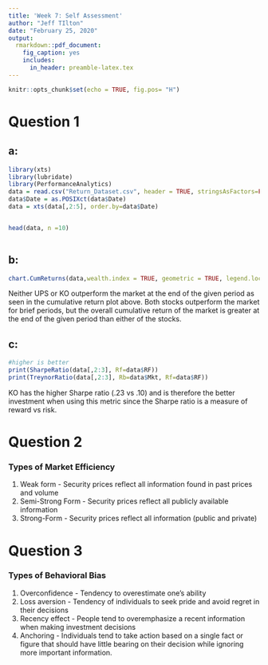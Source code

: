 ```yaml
---
title: 'Week 7: Self Assessment'
author: "Jeff TIlton"
date: "February 25, 2020"
output:
  rmarkdown::pdf_document:
    fig_caption: yes        
    includes:  
      in_header: preamble-latex.tex
---
```

```r
knitr::opts_chunk$set(echo = TRUE, fig.pos= "H")
```


# Question 1
## a:
```r
library(xts)
library(lubridate)
library(PerformanceAnalytics)
data = read.csv("Return_Dataset.csv", header = TRUE, stringsAsFactors=FALSE)
data$Date = as.POSIXct(data$Date)
data = xts(data[,2:5], order.by=data$Date)


head(data, n =10)



```

## b: 
```r

chart.CumReturns(data,wealth.index = TRUE, geometric = TRUE, legend.loc="topleft")
```

 
Neither UPS or KO outperform the market at the end of the given period as seen in the cumulative return plot above.  Both stocks outperform the market for brief periods, but the overall cumulative return of the market is greater at the end of the given period than either of the stocks.

## c:
```r
#higher is better
print(SharpeRatio(data[,2:3], Rf=data$RF))
print(TreynorRatio(data[,2:3], Rb=data$Mkt, Rf=data$RF))

```

KO has the higher Sharpe ratio (.23 vs .10) and is therefore the better investment when using this metric since the Sharpe ratio is a measure of reward vs risk.

# Question 2

### Types of Market Efficiency
1.  Weak form - Security prices reflect all information found in past prices and volume
2.  Semi-Strong Form - Security prices reflect all publicly available information
3.  Strong-Form - Security prices reflect all information (public and private)

# Question 3

### Types of Behavioral Bias
1. Overconfidence - Tendency to overestimate one's ability
2. Loss aversion - Tendency of individuals to seek pride and avoid regret in their decisions
3.  Recency effect - People tend to overemphasize a recent information when making investment decisions
4. Anchoring - Individuals tend to take action based on a single fact or figure that should have little bearing on their decision while ignoring more important information.
